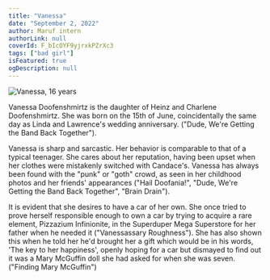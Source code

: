 ```yaml
---
title: "Vanessa"
date: "September 2, 2022"
author: Maruf intern
authorLink: null
coverId: F_bIcOYF9yjrxkPZrXc3
tags: ["bad girl"]
isFeatured: true
ogDescription: null
---
```


<Image src="https://damion.club/uploads/posts/2022-03/1646362218_44-damion-club-p-vanessa-fufelshmerts-art-46.jpg" title="Vanessa, 16 years"/>

Vanessa Doofenshmirtz is the daughter of Heinz and Charlene Doofenshmirtz. She was born on the 15th of June, coincidentally the same day as Linda and Lawrence's wedding anniversary. ("Dude, We're Getting the Band Back Together").

Vanessa is sharp and sarcastic. Her behavior is comparable to that of a typical teenager. She cares about her reputation, having been upset when her clothes were mistakenly switched with Candace's. Vanessa has always been found with the "punk" or "goth" crowd, as seen in her childhood photos and her friends' appearances ("Hail Doofania!", "Dude, We're Getting the Band Back Together", "Brain Drain").

It is evident that she desires to have a car of her own. She once tried to prove herself responsible enough to own a car by trying to acquire a rare element, Pizzazium Infinionite, in the Superduper Mega Superstore for her father when he needed it ("Vanessassary Roughness"). She has also shown this when he told her he'd brought her a gift which would be in his words, 'The key to her happiness', openly hoping for a car but dismayed to find out it was a Mary McGuffin doll she had asked for when she was seven. ("Finding Mary McGuffin")